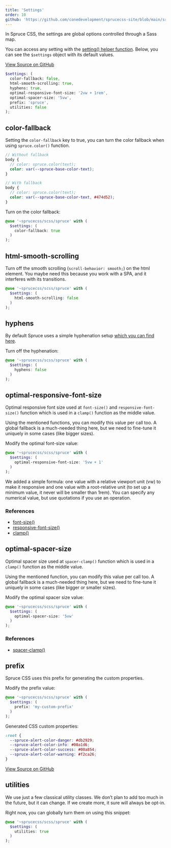 ```yaml
---
title: 'Settings'
order: 10
github: 'https://github.com/conedevelopment/sprucecss-site/blob/main/src/docs/customization/settings.mdx'
---
```


<p class="lead">In Spruce CSS, the settings are global options controlled through a Sass map.</p>

You can access any setting with the [setting() helper function](/docs/sass/functions#setting). Below, you can see the `$settings` object with its default values.

[View Source on GitHub](https://github.com/conedevelopment/sprucecss/blob/main/scss/config/_setting.scss)

```scss
$settings: (
  color-fallback: false,
  html-smooth-scrolling: true,
  hyphens: true,
  optimal-responsive-font-size: '2vw + 1rem',
  optimal-spacer-size: '5vw',
  prefix: 'spruce',
  utilities: false
);
```

## color-fallback

Setting the `color-fallback` key to true, you can turn the color fallback when using `spruce.color()` function.

```scss
// Without fallback
body {
  // color: spruce.color(text);
  color: var(--spruce-base-color-text);
}

// With fallback
body {
  // color: spruce.color(text);
  color: var(--spruce-base-color-text, #474d52);
}
```

Turn on the color fallback:

```scss
@use '~sprucecss/scss/spruce' with (
  $settings: (
    color-fallback: true
  )
);
```

## html-smooth-scrolling

Turn off the smooth scrolling (`scroll-behavior: smooth;`) on the html element. You maybe need this because you work with a SPA, and it interferes with its transitions.

```scss
@use '~sprucecss/scss/spruce' with (
  $settings: (
    html-smooth-scrolling: false
  )
);
```

## hyphens

By default Spruce uses a simple hyphenation setup [which you can find here](https://github.com/conedevelopment/sprucecss/blob/main/scss/element/_typography.scss#L13).


Turn off the hyphenation:

```scss
@use '~sprucecss/scss/spruce' with (
  $settings: (
    hyphens: false
  )
);
```

## optimal-responsive-font-size

Optimal responsive font size used at `font-size()` and `responsive-font-size()` function which is used in a `clamp()` function as the middle value.

Using the mentioned functions, you can modify this value per call too. A global fallback is a much-needed thing here, but we need to fine-tune it uniquely in some cases (like bigger sizes).

Modify the optimal font-size value:

```scss
@use '~sprucecss/scss/spruce' with (
  $settings: (
    optimal-responsive-font-size: '5vw + 1'
  )
);
```
<Notification type="info">
We added a simple formula: one value with a relative viewport unit (vw) to make it responsive and one value with a root-relative unit (to set up a minimum value, it never will be smaller than 1rem). You can specify any numerical value, but use quotations if you use an operation.
</Notification>

### References
- [font-size()](/docs/sass/functions/#font-size)
- [responsive-font-size()](/docs/sass/functions/#responsive-font-size)
- [clamp()](https://developer.mozilla.org/en-US/docs/Web/CSS/clamp())


## optimal-spacer-size

Optimal spacer size used at `spacer-clamp()` function which is used in a `clamp()` function as the middle value.

Using the mentioned function, you can modify this value per call too. A global fallback is a much-needed thing here, but we need to fine-tune it uniquely in some cases (like bigger or smaller sizes).

Modify the optimal spacer size value:

```scss
@use '~sprucecss/scss/spruce' with (
  $settings: (
    optimal-spacer-size: '5vw'
  )
);
```

### References
- [spacer-clamp()](/docs/sass/functions/#spacer-clamp)

## prefix

Spruce CSS uses this prefix for generating the custom properties.

Modify the prefix value:

```scss
@use '~sprucecss/scss/spruce' with (
  $settings: (
    prefix: 'my-custom-prefix'
  )
);
```
Generated CSS custom properties:

```css
:root {
  --spruce-alert-color-danger: #db2929;
  --spruce-alert-color-info: #00a1d6;
  --spruce-alert-color-success: #00a854;
  --spruce-alert-color-warning: #f2ca26;
}
```

[View Source on GitHub](https://github.com/conedevelopment/sprucecss/blob/main/scss/_root.scss)

## utilities

We use just a few classical utility classes. We don’t plan to add too much in the future, but it can change. If we create more, it sure will always be opt-in.

Right now, you can globally turn them on using this snippet:

```scss
@use '~sprucecss/scss/spruce' with (
  $settings: (
    utilities: true
  )
);
```
